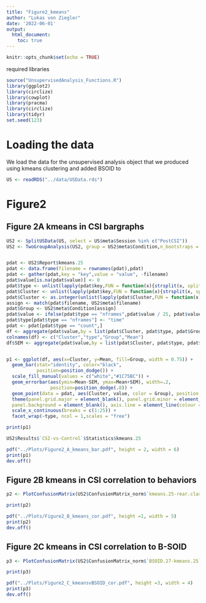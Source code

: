 ---
title: "Figure2_kmeans"
author: "Lukas von Ziegler"
date: '2022-06-01'
output: 
  html_document:
    toc: true
---

```{r setup, include=FALSE}
knitr::opts_chunk$set(echo = TRUE)
```

required libraries

```{r, message=FALSE, warning = FALSE}
source("UnsupervisedAnalysis_Functions.R")
library(ggplot2)
library(circlize)
library(cowplot)
library(pracma)
library(circlize)
library(tidyr)
set.seed(123)
```

# Loading the data

We load the data for the unsupervised analysis object that we produced using kmeans clustering and added BSOID to

```{r}
US <- readRDS("../data/USData.rds")
```


# Figure2

## Figure 2A kmeans in CSI bargraphs

```{r, fig.height=2, fig.width=6}
US2 <- SplitUSData(US, select = US$meta$Session %in% c("PostCSI"))
US2 <- TwoGroupAnalysis(US2, group = US2$meta$Condition,n_bootstraps = 10)


pdat <- US2$Report$kmeans.25
pdat <- data.frame(filename = rownames(pdat),pdat)
pdat <- gather(pdat,key = "key",value = "value", -filename)
pdat$value[is.na(pdat$value)] <- 0
pdat$type <- unlist(lapply(pdat$key,FUN = function(x){strsplit(x, split = "\\.")[[1]][2]}))
pdat$Cluster <- unlist(lapply(pdat$key,FUN = function(x){strsplit(x, split = "\\.")[[1]][1]}))
pdat$Cluster <- as.integer(unlist(lapply(pdat$Cluster,FUN = function(x){strsplit(x, split = "X")[[1]][2]})))
assign <- match(pdat$filename, US2$meta$filename)
pdat$Group <- US2$meta$Condition[assign]
pdat$value <- ifelse(pdat$type == "nframes",pdat$value / 25, pdat$value)
pdat$type[pdat$type == "nframes"] <- "time"
pdat <- pdat[pdat$type == "count",]
df <- aggregate(pdat$value,by = list(pdat$Cluster, pdat$type, pdat$Group), FUN = mean)
colnames(df) <- c("Cluster","type","Group","Mean")
df$SEM <- aggregate(pdat$value,by = list(pdat$Cluster, pdat$type, pdat$Group), FUN = sd)$x / sqrt(30)


p1 <- ggplot(df, aes(x=Cluster, y=Mean, fill=Group, width = 0.75)) + 
  geom_bar(stat="identity", color="black", 
           position=position_dodge()) +
  scale_fill_manual(values = c("white","#1C75BC")) +
  geom_errorbar(aes(ymin=Mean-SEM, ymax=Mean+SEM), width=.2,
                position=position_dodge(.8)) +
  geom_point(data = pdat, aes(Cluster, value, color = Group), position = position_jitterdodge(.3), color = "black", alpha = 0.2, size = 0.3)+ 
  theme(panel.grid.major = element_blank(), panel.grid.minor = element_blank(),
  panel.background = element_blank(), axis.line = element_line(colour = "black")) + 
  scale_x_continuous(breaks = c(1:25)) +
  facet_wrap(~type, ncol = 1,scales = "free")

print(p1)

US2$Results$`CSI-vs-Control`$Statistics$kmeans.25

pdf("../Plots/Figure2_A_kmeans_bar.pdf", height = 2, width = 6)
print(p1)
dev.off()
```

## Figure 2B kmeans in CSI correlation to behaviors

```{r, fig.height=1, fig.width=5}

p2 <- PlotConfusionMatrix(US2$ConfusionMatrix_norm$`kmeans.25-rear.classifier`, pointsize = 4, hclust = TRUE)

print(p2)

pdf("../Plots/Figure2_B_kmeans_cor.pdf", height =1, width = 5)
print(p2)
dev.off()
```



## Figure 2C kmeans in CSI correlation to B-SOID

```{r, fig.height=3, fig.width=4}

p3 <- PlotConfusionMatrix(US2$ConfusionMatrix_norm$`BSOID.27-kmeans.25`, pointsize = 4, hclust = TRUE)

print(p3)

pdf("../Plots/Figure2_C_kmeansvBSOID_cor.pdf", height =3, width = 4)
print(p3)
dev.off()
```